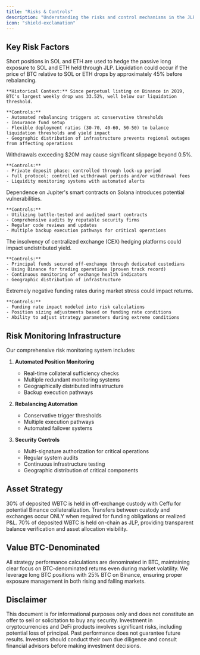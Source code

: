 ```yaml
---
title: "Risks & Controls"
description: "Understanding the risks and control mechanisms in the JLP BTC Neutral strategy"
icon: "shield-exclamation"
---
```


## Key Risk Factors

<AccordionGroup>
  <Accordion title="Liquidation Risk from Extreme Price Movements">
    Short positions in SOL and ETH are used to hedge the passive long exposure to SOL and ETH held through JLP. Liquidation could occur if the price of BTC relative to SOL or ETH drops by approximately 45% before rebalancing.
    
    **Historical Context:** Since perpetual listing on Binance in 2019, BTC's largest weekly drop was 33.52%, well below our liquidation threshold.
    
    **Controls:**
    - Automated rebalancing triggers at conservative thresholds
    - Insurance fund setup
    - Flexible deployment ratios (30-70, 40-60, 50-50) to balance liquidation thresholds and yield impact
    - Geographic distribution of infrastructure prevents regional outages from affecting operations
  </Accordion>
  
  <Accordion title="Large Withdrawals and Slippage">
    Withdrawals exceeding $20M may cause significant slippage beyond 0.5%.
    
    **Controls:**
    - Private deposit phase: controlled through lock-up period
    - Full protocol: controlled withdrawal periods and/or withdrawal fees
    - Liquidity monitoring systems with automated alerts
  </Accordion>
  
  <Accordion title="Smart Contract Risk">
    Dependence on Jupiter's smart contracts on Solana introduces potential vulnerabilities.
    
    **Controls:**
    - Utilizing battle-tested and audited smart contracts
    - Comprehensive audits by reputable security firms
    - Regular code reviews and updates
    - Multiple backup execution pathways for critical operations
  </Accordion>
  
  <Accordion title="Exchange Risk">
    The insolvency of centralized exchange (CEX) hedging platforms could impact undistributed yield.
    
    **Controls:**
    - Principal funds secured off-exchange through dedicated custodians
    - Using Binance for trading operations (proven track record)
    - Continuous monitoring of exchange health indicators
    - Geographic distribution of infrastructure
  </Accordion>

  <Accordion title="Funding Rate Risk">
    Extremely negative funding rates during market stress could impact returns.
    
    **Controls:**
    - Funding rate impact modeled into risk calculations
    - Position sizing adjustments based on funding rate conditions
    - Ability to adjust strategy parameters during extreme conditions
  </Accordion>
</AccordionGroup>

## Risk Monitoring Infrastructure

Our comprehensive risk monitoring system includes:

1. **Automated Position Monitoring**
   - Real-time collateral sufficiency checks
   - Multiple redundant monitoring systems
   - Geographically distributed infrastructure
   - Backup execution pathways

2. **Rebalancing Automation**
   - Conservative trigger thresholds
   - Multiple execution pathways
   - Automated failover systems

3. **Security Controls**
   - Multi-signature authorization for critical operations
   - Regular system audits
   - Continuous infrastructure testing
   - Geographic distribution of critical components

## Asset Strategy

<CardGroup cols={2}>
  <Card title="Off-Exchange Custody" icon="vault">
    30% of deposited WBTC is held in off-exchange custody with Ceffu for potential Binance collateralization. Transfers between custody and exchanges occur ONLY when required for funding obligations or realized P&L.
  </Card>
  <Card title="On-Chain Allocation" icon="eye">
    70% of deposited WBTC is held on-chain as JLP, providing transparent balance verification and asset allocation visibility.
  </Card>
</CardGroup>

## Value BTC-Denominated

All strategy performance calculations are denominated in BTC, maintaining clear focus on BTC-denominated returns even during market volatility. We leverage long BTC positions with 25% BTC on Binance, ensuring proper exposure management in both rising and falling markets.

## Disclaimer

<Note>
This document is for informational purposes only and does not constitute an offer to sell or solicitation to buy any security. Investment in cryptocurrencies and DeFi products involves significant risks, including potential loss of principal. Past performance does not guarantee future results. Investors should conduct their own due diligence and consult financial advisors before making investment decisions.
</Note>